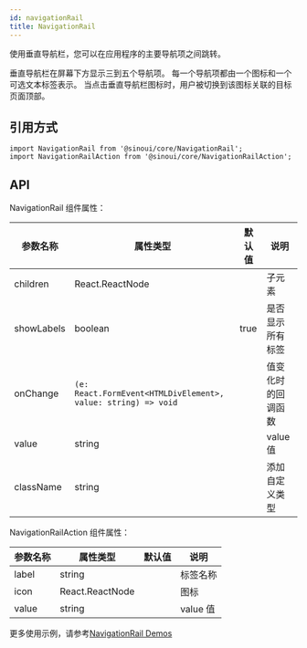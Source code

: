 ```yaml
---
id: navigationRail
title: NavigationRail
---
```


使用垂直导航栏，您可以在应用程序的主要导航项之间跳转。

垂直导航栏在屏幕下方显示三到五个导航项。 每一个导航项都由一个图标和一个可选文本标签表示。 当点击垂直导航栏图标时，用户被切换到该图标关联的目标页面顶部。

## 引用方式

```tsx
import NavigationRail from '@sinoui/core/NavigationRail';
import NavigationRailAction from '@sinoui/core/NavigationRailAction';
```

## API

NavigationRail 组件属性：

| 参数名称   | 属性类型                                                      | 默认值 | 说明               |
| ---------- | ------------------------------------------------------------- | ------ | ------------------ |
| children   | React.ReactNode                                               |        | 子元素             |
| showLabels | boolean                                                       | true   | 是否显示所有标签   |
| onChange   | `(e: React.FormEvent<HTMLDivElement>, value: string) => void` |        | 值变化时的回调函数 |
| value      | string                                                        |        | value 值           |
| className  | string                                                        |        | 添加自定义类型     |

NavigationRailAction 组件属性：

| 参数名称 | 属性类型        | 默认值 | 说明     |
| -------- | --------------- | ------ | -------- |
| label    | string          |        | 标签名称 |
| icon     | React.ReactNode |        | 图标     |
| value    | string          |        | value 值 |

更多使用示例，请参考[NavigationRail Demos](/docs/components/NavigationRail)
